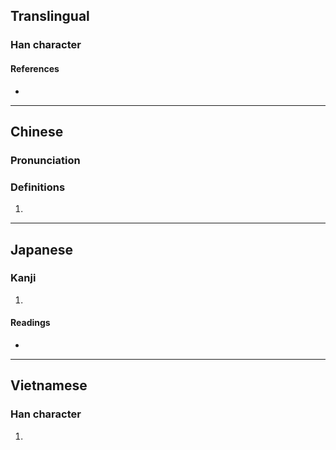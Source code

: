 {{character info}}
==Translingual==

===Han character===
{{Han char|rn=85|rad=水|as=08|sn=11|four=35181|canj=ETBC|ids=⿰氵典}}

====References====
* {{Han ref|kx=0630.120|dkj=17654|dj=1032.120|hdz=31650.010|uh=6DDF|ud=28127|bh=D5EE|bd=54766}}

----

==Chinese==
{{zh-forms}}

===Pronunciation===
{{zh-pron
|m=tiǎn
|c=tin2
|mc=y
|oc=y
|ma=
|cat=a
}}

===Definitions===
{{zh-hanzi}}

# {{zh-only|淟涊}}

----

==Japanese==

===Kanji===
{{ja-kanji|grade=|rs=水08}}

# {{rfdef|ja|sort=水08}}

====Readings====
* {{ja-readings|on=[[てん]] (ten), [[とん]] (ton)|kun=[[にごる]] (nigoru)}}

----

==Vietnamese==

===Han character===
{{vi-hantu|[[đén]], [[sượng]]|rs=水08}}

# {{rfdef|vi|sort=水08}}